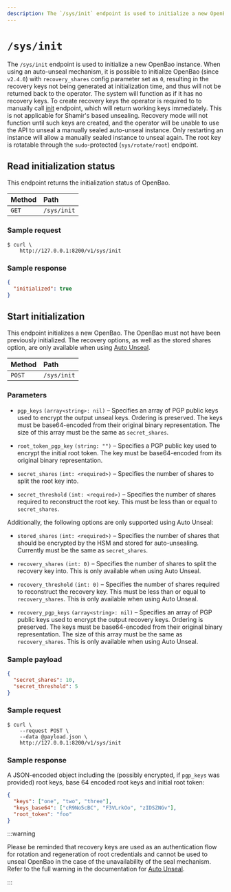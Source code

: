 ```yaml
---
description: The `/sys/init` endpoint is used to initialize a new OpenBao.
---
```


# `/sys/init`

The `/sys/init` endpoint is used to initialize a new OpenBao instance. When using
an auto-unseal mechanism, it is possible to initialize OpenBao (since `v2.4.0`)
with `recovery_shares` config parameter set as `0`, resulting in the recovery keys
not being generated at initialization time, and thus will not be returned back to
the operator. The system will function as if it has no recovery keys. To create
recovery keys the operator is required to to manually call [init](rotate/init.mdx)
endpoint, which will return working keys immediately. This is not applicable for
Shamir's based unsealing. Recovery mode will not function until such keys are
created, and the operator will be unable to use the API to unseal a manually sealed
auto-unseal instance. Only restarting an instance will allow a manually sealed
instance to unseal again. The root key is rotatable through the `sudo`-protected
(`sys/rotate/root`) endpoint.

## Read initialization status

This endpoint returns the initialization status of OpenBao.

| Method | Path        |
| :----- | :---------- |
| `GET`  | `/sys/init` |

### Sample request

```shell-session
$ curl \
    http://127.0.0.1:8200/v1/sys/init
```

### Sample response

```json
{
  "initialized": true
}
```

## Start initialization

This endpoint initializes a new OpenBao. The OpenBao must not have been previously
initialized. The recovery options, as well as the stored shares option, are only
available when using [Auto Unseal](/docs/concepts/seal#auto-unseal).

| Method | Path        |
| :----- | :---------- |
| `POST`  | `/sys/init` |

### Parameters

- `pgp_keys` `(array<string>: nil)` – Specifies an array of PGP public keys used
  to encrypt the output unseal keys. Ordering is preserved. The keys must be
  base64-encoded from their original binary representation. The size of this
  array must be the same as `secret_shares`.

- `root_token_pgp_key` `(string: "")` – Specifies a PGP public key used to
  encrypt the initial root token. The key must be base64-encoded from its
  original binary representation.

- `secret_shares` `(int: <required>)` – Specifies the number of shares to
  split the root key into.

- `secret_threshold` `(int: <required>)` – Specifies the number of shares
  required to reconstruct the root key. This must be less than or equal to
  `secret_shares`.

Additionally, the following options are only supported using Auto Unseal:

- `stored_shares` `(int: <required>)` – Specifies the number of shares that
  should be encrypted by the HSM and stored for auto-unsealing. Currently must
  be the same as `secret_shares`.

- `recovery_shares` `(int: 0)` – Specifies the number of shares to
  split the recovery key into. This is only available when using Auto Unseal.

- `recovery_threshold` `(int: 0)` – Specifies the number of shares
  required to reconstruct the recovery key. This must be less than or equal to
  `recovery_shares`. This is only available when using Auto Unseal.

- `recovery_pgp_keys` `(array<string>: nil)` – Specifies an array of PGP public
  keys used to encrypt the output recovery keys. Ordering is preserved. The keys
  must be base64-encoded from their original binary representation. The size of
  this array must be the same as `recovery_shares`. This is only available when using Auto Unseal.

### Sample payload

```json
{
  "secret_shares": 10,
  "secret_threshold": 5
}
```

### Sample request

```shell-session
$ curl \
    --request POST \
    --data @payload.json \
    http://127.0.0.1:8200/v1/sys/init
```

### Sample response

A JSON-encoded object including the (possibly encrypted, if `pgp_keys` was
provided) root keys, base 64 encoded root keys and initial root token:

```json
{
  "keys": ["one", "two", "three"],
  "keys_base64": ["cR9No5cBC", "F3VLrkOo", "zIDSZNGv"],
  "root_token": "foo"
}
```

:::warning

Please be reminded that recovery keys are used as an authentication flow for
rotation and regeneration of root credentials and cannot be used to unseal
OpenBao in the case of the unavailability of the seal mechanism. Refer to
the full warning in the documentation for [Auto Unseal](/docs/concepts/seal#auto-unseal).

:::
